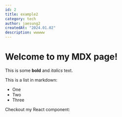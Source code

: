 ```yaml
---
id: 2
title: example2
category: tech
author: jaesung2
createdAt: "2024.01.02"
description: wwwww
---
```

# Welcome to my MDX page!


This is some **bold** and _italics_ text.

This is a list in markdown:

- One
- Two
- Three

Checkout my React component:
